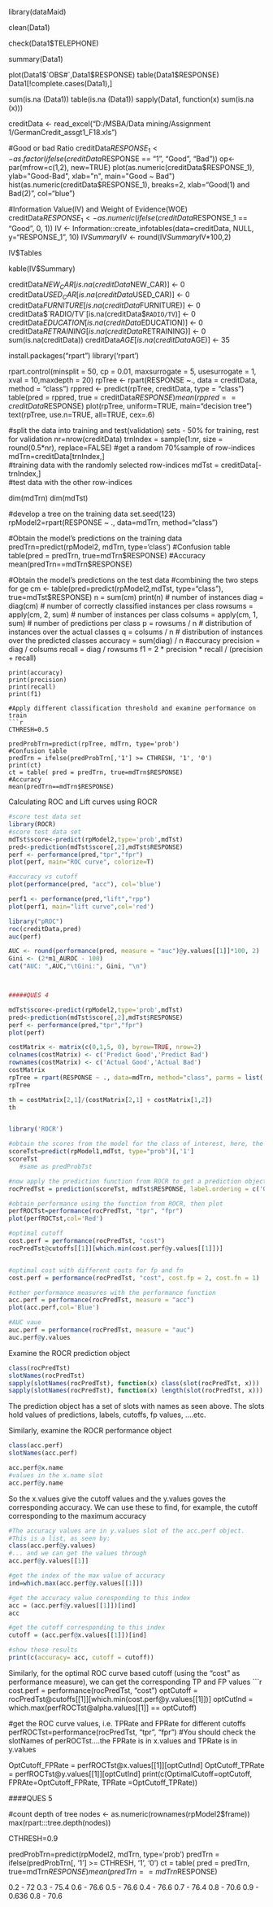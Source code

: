 
library(dataMaid)

clean(Data1)

check(Data1$TELEPHONE)

summary(Data1)

plot(Data1$`OBS#`,Data1$RESPONSE)
table(Data1$RESPONSE)
Data1[!complete.cases(Data1),]

sum(is.na (Data1)) 
table(is.na (Data1))
sapply(Data1, function(x) sum(is.na (x)))

creditData <- read_excel("D:/MSBA/Data mining/Assignment 1/GermanCredit_assgt1_F18.xls")

#Good or bad Ratio
creditData$RESPONSE_1<-as.factor(ifelse(creditData$RESPONSE == "1", "Good", "Bad"))
op<-par(mfrow=c(1,2), new=TRUE)
plot(as.numeric(creditData$RESPONSE_1), ylab="Good-Bad", xlab="n", main="Good ~ Bad")
hist(as.numeric(creditData$RESPONSE_1), breaks=2, 
     xlab="Good(1) and Bad(2)", col="blue")

#Information Value(IV) and Weight of Evidence(WOE)
creditData$RESPONSE_1<-as.numeric(ifelse(creditData$RESPONSE_1 == "Good", 0, 1))
IV <- Information::create_infotables(data=creditData, NULL, y="RESPONSE_1", 10)
IV$Summary$IV <- round(IV$Summary$IV*100,2)

IV$Tables

kable(IV$Summary)


creditData$NEW_CAR[is.na(creditData$NEW_CAR)] <- 0
creditData$USED_CAR[is.na(creditData$USED_CAR)] <- 0
creditData$FURNITURE[is.na(creditData$FURNITURE)] <- 0
creditData$`RADIO/TV`[is.na(creditData$`RADIO/TV`)] <- 0
creditData$EDUCATION[is.na(creditData$EDUCATION)] <- 0
creditData$RETRAINING[is.na(creditData$RETRAINING)] <- 0
sum(is.na(creditData))
creditData$AGE[is.na(creditData$AGE)] <- 35

install.packages("rpart")
library('rpart')

rpart.control(minsplit = 50, cp = 0.01, maxsurrogate = 5, usesurrogate = 1, 
              xval = 10,maxdepth = 20)
rpTree <- rpart(RESPONSE ~., data = creditData, method = "class")
rppred <- predict(rpTree, creditData, type = "class")
table(pred = rppred, true = creditData$RESPONSE)
mean(rppred==creditData$RESPONSE)
plot(rpTree, uniform=TRUE, main="decision tree")
text(rpTree, use.n=TRUE, all=TRUE, cex=.6)

#split the data into training and test(validation) sets - 50% for training, rest for validation
nr=nrow(creditData)
trnIndex = sample(1:nr, size = round(0.5*nr), replace=FALSE) 
#get a random 70%sample of row-indices
mdTrn=creditData[trnIndex,]  
#training data with the randomly selected row-indices
mdTst = creditData[-trnIndex,]  
#test data with the other row-indices

dim(mdTrn) 
dim(mdTst)

#develop a tree on the training data
set.seed(123)
rpModel2=rpart(RESPONSE ~ ., data=mdTrn, method="class")

#Obtain the model's predictions on the training data
predTrn=predict(rpModel2, mdTrn, type='class')
#Confusion table
table(pred = predTrn, true=mdTrn$RESPONSE)
#Accuracy
mean(predTrn==mdTrn$RESPONSE)

#Obtain the model's predictions on the test data
 #combining the two steps for ge
cm <- table(pred=predict(rpModel2,mdTst, type="class"), true=mdTst$RESPONSE)
n = sum(cm) 
print(n)
# number of instances
diag = diag(cm) 
# number of correctly classified instances per class 
rowsums = apply(cm, 2, sum)
# number of instances per class
colsums = apply(cm, 1, sum) 
# number of predictions per class
p = rowsums / n 
# distribution of instances over the actual classes
q = colsums / n 
# distribution of instances over the predicted classes
accuracy = sum(diag) / n 
#accuracy
precision = diag / colsums 
recall = diag / rowsums 
f1 = 2 * precision * recall / (precision + recall) 
```
print(accuracy)
print(precision)
print(recall)
print(f1)

#Apply different classification threshold and examine performance on train
```{r}
CTHRESH=0.5

predProbTrn=predict(rpTree, mdTrn, type='prob')
#Confusion table
predTrn = ifelse(predProbTrn[,'1'] >= CTHRESH, '1', '0')
print(ct)
ct = table( pred = predTrn, true=mdTrn$RESPONSE)
#Accuracy
mean(predTrn==mdTrn$RESPONSE)
```


Calculating ROC and Lift curves using ROCR
```{r}
#score test data set
library(ROCR)
#score test data set
mdTst$score<-predict(rpModel2,type='prob',mdTst)
pred<-prediction(mdTst$score[,2],mdTst$RESPONSE)
perf <- performance(pred,"tpr","fpr")
plot(perf, main="ROC curve", colorize=T)

#accuracy vs cutoff
plot(performance(pred, "acc"), col='blue')

perf1 <- performance(pred,"lift","rpp")
plot(perf1, main="lift curve",col='red')

library("pROC")
roc(creditData,pred)
auc(perf)

AUC <- round(performance(pred, measure = "auc")@y.values[[1]]*100, 2)
Gini <- (2*m1_AUROC - 100)
cat("AUC: ",AUC,"\tGini:", Gini, "\n")



#####QUES 4 

mdTst$score<-predict(rpModel2,type='prob',mdTst)
pred<-prediction(mdTst$score[,2],mdTst$RESPONSE)
perf <- performance(pred,"tpr","fpr")
plot(perf)

costMatrix <- matrix(c(0,1,5, 0), byrow=TRUE, nrow=2)
colnames(costMatrix) <- c('Predict Good','Predict Bad')
rownames(costMatrix) <- c('Actual Good','Actual Bad')
costMatrix
rpTree = rpart(RESPONSE ~ ., data=mdTrn, method="class", parms = list( prior = c(.50,.50), loss = costMatrix, split = "information"))
rpTree

th = costMatrix[2,1]/(costMatrix[2,1] + costMatrix[1,2])
th


library('ROCR')

#obtain the scores from the model for the class of interest, here, the prob('default')
scoreTst=predict(rpModel1,mdTst, type="prob")[,'1']  
scoreTst
   #same as predProbTst

#now apply the prediction function from ROCR to get a prediction object
rocPredTst = prediction(scoreTst, mdTst$RESPONSE, label.ordering = c('0', '1'))  

#obtain performance using the function from ROCR, then plot
perfROCTst=performance(rocPredTst, "tpr", "fpr")
plot(perfROCTst,col='Red')

#optimal cutoff
cost.perf = performance(rocPredTst, "cost")
rocPredTst@cutoffs[[1]][which.min(cost.perf@y.values[[1]])]


#optimal cost with different costs for fp and fn
cost.perf = performance(rocPredTst, "cost", cost.fp = 2, cost.fn = 1)

#other performance measures with the performance function
acc.perf = performance(rocPredTst, measure = "acc")
plot(acc.perf,col='Blue')

#AUC vaue
auc.perf = performance(rocPredTst, measure = "auc")
auc.perf@y.values
```

Examine the ROCR prediction object
```{r}
class(rocPredTst)
slotNames(rocPredTst)
sapply(slotNames(rocPredTst), function(x) class(slot(rocPredTst, x)))
sapply(slotNames(rocPredTst), function(x) length(slot(rocPredTst, x)))
```

The prediction object has a set of slots with names as seen above.
The slots hold values of predictions,  labels, cutoffs, fp values, ....etc.

Similarly, examine the ROCR performance object
```{r}
class(acc.perf)
slotNames(acc.perf)

acc.perf@x.name   
#values in the x.name slot
acc.perf@y.name
```
So the x.values give the cutoff values and the y.values goves the corresponding accuracy. We can use these to find, for example, the cutoff corresponding to the maximum accuracy
```{r}
#The accuracy values are in y.values slot of the acc.perf object. 
#This is a list, as seen by: 
class(acc.perf@y.values)
#... and we can get the values through 
acc.perf@y.values[[1]]

#get the index of the max value of accuracy
ind=which.max(acc.perf@y.values[[1]])

#get the accuracy value coresponding to this index
acc = (acc.perf@y.values[[1]])[ind]
acc

#get the cutoff corresponding to this index
cutoff = (acc.perf@x.values[[1]])[ind]

#show these results
print(c(accuracy= acc, cutoff = cutoff))
```

Similarly, for the optimal ROC curve based cutoff (using the "cost" as performance measure), we can get the corresponding TP and FP values
```{r}
cost.perf = performance(rocPredTst, "cost")
optCutoff = rocPredTst@cutoffs[[1]][which.min(cost.perf@y.values[[1]])]
optCutInd = which.max(perfROCTst@alpha.values[[1]] == optCutoff)

#get the ROC curve values, i.e. TPRate and FPRate for different cutoffs
perfROCTst=performance(rocPredTst, "tpr", "fpr")
#You should check the slotNames of perROCTst....the FPRate is in x.values and TPRate is in y.values

OptCutoff_FPRate = perfROCTst@x.values[[1]][optCutInd]
OptCutoff_TPRate = perfROCTst@y.values[[1]][optCutInd]
print(c(OptimalCutoff=optCutoff, FPRAte=OptCutoff_FPRate, TPRate =OptCutoff_TPRate))

####QUES 5

#count depth of tree
nodes <- as.numeric(rownames(rpModel2$frame))
max(rpart:::tree.depth(nodes))




CTHRESH=0.9

predProbTrn=predict(rpModel2, mdTrn, type='prob')
predTrn = ifelse(predProbTrn[, '1'] >= CTHRESH, '1', '0')
ct = table( pred = predTrn, true=mdTrn$RESPONSE)
mean(predTrn==mdTrn$RESPONSE)

0.2 - 72
0.3 - 75.4
0.6 - 76.6
0.5 - 76.6
0.4 - 76.6
0.7 - 76.4
0.8 - 70.6
0.9 - 0.636
0.8 - 70.6